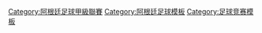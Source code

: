 {{Navbox
|name   = 阿甲赛季
|title  = [[阿根廷足球甲级联赛]]赛季
|titlestyle = 
|image  = 
|style  = text-align: left; font-size:80%
|evenstyle = background: #eee;
|groupstyle = text-align: right; width:10%
|state  = autocollapsed
|top    = 
|group1 = 
|list1  = [[1931年阿根廷足球甲级联赛|1931]] ·[[1932年阿根廷足球甲级联赛|1932]] ·[[1933年阿根廷足球甲级联赛|1933]] ·[[1934年阿根廷足球甲级联赛|1934]] ·[[1935年阿根廷足球甲级联赛|1935]] ·[[1936年阿根廷足球甲级联赛|1936]] ·[[1937年阿根廷足球甲级联赛|1937]] ·[[1938年阿根廷足球甲级联赛|1938]] ·[[1939年阿根廷足球甲级联赛|1939]] ·[[1940年阿根廷足球甲级联赛|1940]] ·[[1941年阿根廷足球甲级联赛|1941]] ·[[1942年阿根廷足球甲级联赛|1942]] ·[[1943年阿根廷足球甲级联赛|1943]] ·[[1944年阿根廷足球甲级联赛|1944]] ·[[1945年阿根廷足球甲级联赛|1945]] ·[[1946年阿根廷足球甲级联赛|1946]] ·[[1947年阿根廷足球甲级联赛|1947]] ·[[1948年阿根廷足球甲级联赛|1948]] ·[[1949年阿根廷足球甲级联赛|1949]] ·[[1950年阿根廷足球甲级联赛|1950]] ·[[1951年阿根廷足球甲级联赛|1951]] ·[[1952年阿根廷足球甲级联赛|1952]] ·[[1953年阿根廷足球甲级联赛|1953]] ·[[1954年阿根廷足球甲级联赛|1954]] ·[[1955年阿根廷足球甲级联赛|1955]] ·[[1956年阿根廷足球甲级联赛|1956]] ·[[1957年阿根廷足球甲级联赛|1957]] ·[[1958年阿根廷足球甲级联赛|1958]] ·[[1959年阿根廷足球甲级联赛|1959]] ·[[1960年阿根廷足球甲级联赛|1960]] ·[[1961年阿根廷足球甲级联赛|1961]] ·[[1962年阿根廷足球甲级联赛|1962]] ·[[1963年阿根廷足球甲级联赛|1963]] ·[[1964年阿根廷足球甲级联赛|1964]] ·[[1965年阿根廷足球甲级联赛|1965]] ·[[1966年阿根廷足球甲级联赛|1966]] ·[[1967年阿根廷足球甲级联赛|1967]] ·[[1968年阿根廷足球甲级联赛|1968]] ·[[1969年阿根廷足球甲级联赛|1969]] ·[[1970年阿根廷足球甲级联赛|1970]] ·[[1971年阿根廷足球甲级联赛|1971]] ·[[1972年阿根廷足球甲级联赛|1972]] ·[[1973年阿根廷足球甲级联赛|1973]] ·[[1974年阿根廷足球甲级联赛|1974]] ·[[1975年阿根廷足球甲级联赛|1975]] ·[[1976年阿根廷足球甲级联赛|1976]] ·[[1977年阿根廷足球甲级联赛|1977]] ·[[1978年阿根廷足球甲级联赛|1978]] ·[[1979年阿根廷足球甲级联赛|1979]] ·[[1980年阿根廷足球甲级联赛|1980]] ·[[1981年阿根廷足球甲级联赛|1981]] ·[[1982年阿根廷足球甲级联赛|1982]] ·[[1983年阿根廷足球甲级联赛|1983]] ·[[1984年阿根廷足球甲级联赛|1984]] ·[[1985年阿根廷足球甲级联赛|1985]] ·[[1985年至1986年阿根廷足球甲级联赛|1985–86]] ·[[1986年至1987年阿根廷足球甲级联赛|1986–87]] ·[[1987年至1988年阿根廷足球甲级联赛|1987–88]] ·[[1988年至1989年阿根廷足球甲级联赛|1988–89]] ·[[1989年至1990阿根廷足球甲级联赛|1989–90]] ·[[1990年至1991年阿根廷足球甲级联赛|1990–91]] ·[[1991年至1992年阿根廷足球甲级联赛|1991–92]] · [[1992年至1993年阿根廷足球甲级联赛|1992–93]] ·[[1993年至1994年阿根廷足球甲级联赛|1993–94]] ·[[1994年至1995年阿根廷足球甲级联赛|1994–95]] ·[[1995年至1996年阿根廷足球甲级联赛|1995–96]] ·[[1996年至1997年阿根廷足球甲级联赛|1996–97]] ·[[1997年至1998年阿根廷足球甲级联赛|1997–98]] ·[[1998年至1999年阿根廷足球甲级联赛|1998–99]] ·[[1999年至2000年阿根廷足球甲级联赛|1999-00]] · [[2000年至2001年阿根廷足球甲级联赛|2000-01]] · [[2001年至2002年阿根廷足球甲级联赛|2001-02]] · [[2002年至2003年阿根廷足球甲级联赛|2002-03]] · [[2003年至2004年阿根廷足球甲级联赛|2003-04]] · [[2004年至2005年阿根廷足球甲级联赛|2004-05]] · [[2005年至2006年阿根廷足球甲级联赛|2005-06]] · [[2006年至2007年阿根廷足球甲级联赛|2006-07]] · [[2007年至2008年阿根廷足球甲级联赛|2007-08]] · [[2008年至2009年阿根廷足球甲级联赛|2008-09]] · [[2009年至2010年阿根廷足球甲级联赛|2009-10]] · [[2010年至2011年阿根廷足球甲级联赛|2010-11]] · [[2011年至2012年阿根廷足球甲级联赛|2011-12]] · [[2012年至2013年阿根廷足球甲级联赛|2012-13]] · [[2013年至2014年阿根廷足球甲级联赛|2013-14]] ·[[2014年阿根廷足球甲级联赛|2014]] ·[[2015年阿根廷足球甲级联赛|2015]] ·[[2016年阿根廷足球甲级联赛|2016]] · [[2016年至2017年阿根廷足球甲级联赛|2016-17]] · [[2017年至2018年阿根廷足球甲级联赛|2017-18]] · [[2018年至2019年阿根廷足球甲级联赛|2018-19]] · [[2019年至2020年阿根廷足球甲级联赛|2019-20]]

}}
<noinclude>
[[Category:阿根廷足球甲級聯賽]]
[[Category:阿根廷足球模板]]
[[Category:足球竞赛模板]]
</noinclude>